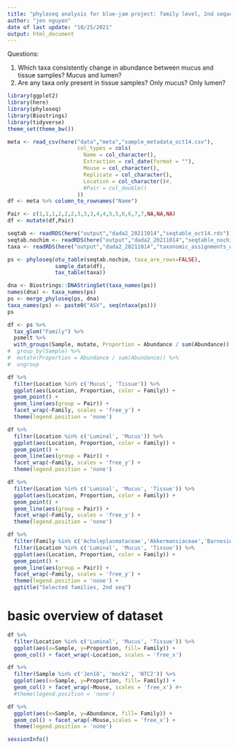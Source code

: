 ```yaml
---
title: "phyloseq analysis for blue-jam project: family level, 2nd sequencing run"
author: "jen nguyen"
date of last update: "10/25/2021"
output: html_document
---
```


Questions:
   
1. Which taxa consistently change in abundance between mucus and tissue samples? Mucus and lumen?
2. Are any taxa only present in tissue samples? Only mucus? Only lumen?



```r
library(ggplot2)
library(here)
library(phyloseq)
library(Biostrings)
library(tidyverse)
theme_set(theme_bw())
```

```r
meta <- read_csv(here("data","meta","sample_metadata_oct14.csv"),
                      col_types = cols(
                        Name = col_character(),
                        Extraction = col_date(format = ""),
                        Mouse = col_character(),
                        Replicate = col_character(),
                        Location = col_character()#,
                        #Pair = col_double()
                      ))
df <- meta %>% column_to_rownames("Name")
```

```r
Pair <- c(1,1,1,2,2,2,3,3,3,4,4,5,5,6,6,7,7,NA,NA,NA)
df <- mutate(df,Pair)
```

```r
seqtab <- readRDS(here("output","dada2_20211014","seqtable_oct14.rds")) # raw sequence table
seqtab.nochim <- readRDS(here("output","dada2_20211014","seqtable_nochimeras_oct14.rds")) 
taxa <- readRDS(here("output","dada2_20211014","taxonomic_assignments_oct14.rds")) # taxonomic assignments
```

```r
ps <- phyloseq(otu_table(seqtab.nochim, taxa_are_rows=FALSE), 
               sample_data(df), 
               tax_table(taxa))
```

```r
dna <- Biostrings::DNAStringSet(taxa_names(ps))
names(dna) <- taxa_names(ps)
ps <- merge_phyloseq(ps, dna)
taxa_names(ps) <- paste0("ASV", seq(ntaxa(ps)))
ps
```

```r
df <- ps %>%
  tax_glom("Family") %>%
  psmelt %>%
  with_groups(Sample, mutate, Proportion = Abundance / sum(Abundance))
#  group_by(Sample) %>%
#  mutate(Proportion = Abundance / sum(Abundance)) %>%
#  ungroup
```

```r
df %>%
  filter(Location %in% c('Mucus', 'Tissue')) %>%
  ggplot(aes(Location, Proportion, color = Family)) +
  geom_point() +
  geom_line(aes(group = Pair)) +
  facet_wrap(~Family, scales = 'free_y') +
  theme(legend.position = 'none')
```

```r
df %>%
  filter(Location %in% c('Luminal', 'Mucus')) %>%
  ggplot(aes(Location, Proportion, color = Family)) +
  geom_point() +
  geom_line(aes(group = Pair)) +
  facet_wrap(~Family, scales = 'free_y') +
  theme(legend.position = 'none')
```

```r
df %>%
  filter(Location %in% c('Luminal', 'Mucus', 'Tissue')) %>%
  ggplot(aes(Location, Proportion, color = Family)) +
  geom_point() +
  geom_line(aes(group = Pair)) +
  facet_wrap(~Family, scales = 'free_y') +
  theme(legend.position = 'none')
```

```r
df %>% 
  filter(Family %in% c('Acholeplasmataceae','Akkermansiaceae','Barnesiellaceae','Lachnospiraceae','Lactobacillaceae','Muribaculaceae')) %>%
  filter(Location %in% c('Luminal', 'Mucus', 'Tissue')) %>%
  ggplot(aes(Location, Proportion, color = Family)) +
  geom_point() +
  geom_line(aes(group = Pair)) +
  facet_wrap(~Family, scales = 'free_y') +
  theme(legend.position = 'none') +
  ggtitle("Selected families, 2nd seq")
```




# basic overview of dataset
```r
df %>%
  filter(Location %in% c('Luminal', 'Mucus', 'Tissue')) %>%
  ggplot(aes(x=Sample, y=Proportion, fill= Family)) + 
  geom_col() + facet_wrap(~Location, scales = 'free_x')
```

```r
df %>%
  filter(Sample %in% c('Jen18', 'mock2', 'NTC2')) %>%
  ggplot(aes(x=Sample, y=Proportion, fill= Family)) + 
  geom_col() + facet_wrap(~Mouse, scales = 'free_x') #+
  #theme(legend.position = 'none')
```


```r
df %>%
  ggplot(aes(x=Sample, y=Abundance, fill= Family)) + 
  geom_col() + facet_wrap(~Mouse,scales = 'free_x') +
  theme(legend.position = 'none')
```


```r
sessionInfo()
```

